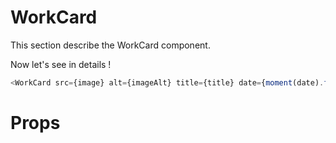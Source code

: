 
<Meta title="Atoms|Work-card" component={WorkCard} />

# WorkCard

This section describe the WorkCard component.

<div style={{ display: 'flex', justifyContent: 'space-between', width: '600px' }}>
    <WorkCard title="My fav Song" date="2020-04-20" description="smoke weed every day" />
</div>

Now let's see in details !

```javascript
<WorkCard src={image} alt={imageAlt} title={title} date={moment(date).formated('DD-MM-YYYY')} description={description} coverimg={coverimg} />
```
# Props

<Props of={WorkCard} />
